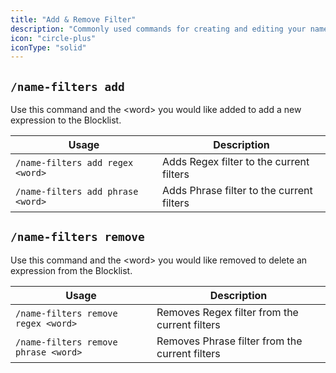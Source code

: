 ```yaml
---
title: "Add & Remove Filter"
description: "Commonly used commands for creating and editing your name filter Blocklist."
icon: "circle-plus"
iconType: "solid"
---
```


## `/name-filters add`

Use this command and the \<word> you would like added to add a new expression to the Blocklist.

| Usage | Description |
|-------|-------------|
| `/name-filters add regex <word>` | Adds Regex filter to the current filters |
| `/name-filters add phrase <word>` | Adds Phrase filter to the current filters |


## `/name-filters remove`

Use this command and the \<word> you would like removed to delete an expression from the Blocklist.

| Usage | Description |
|-------|-------------|
| `/name-filters remove regex <word>` | Removes Regex filter from the current filters |
| `/name-filters remove phrase <word>` | Removes Phrase filter from the current filters |


